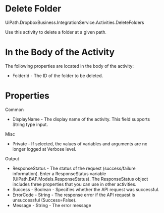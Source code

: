 ﻿# Delete Folder

UiPath.DropboxBusiness.IntegrationService.Activities.DeleteFolders

Use this activity to delete a folder at a given path.

# In the Body of the Activity

The following properties are located in the body of the activity:

* FolderId - The ID of the folder to be deleted.

# Properties

Common

* DisplayName - The display name of the activity. This field supports String type input.

Misc

* Private - If selected, the values of variables and arguments are no longer logged at Verbose level.

Output

* ResponseStatus - The status of the request (success/failure information). Enter a ResponseStatus variable (UiPath.BAF.Models.ResponseStatus). The ResponseStatus object includes three properties that you can use in other activities.
* Success - Boolean - Specifies whether the API request was successful.
* ErrorCode - String - The response error if the API request is unsuccessful (Success=False).
* Message - String - The error message
